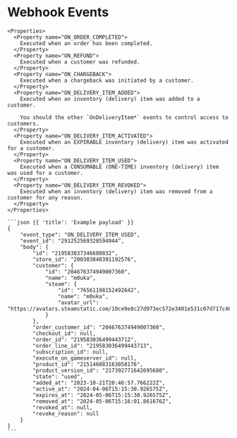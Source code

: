 # Webhook Events



<Row>
  <Col>

    <Properties>
      <Property name="ON_ORDER_COMPLETED">
        Executed when an order has been completed.
      </Property>
      <Property name="ON_REFUND">
        Executed when a customer was refunded.
      </Property>
      <Property name="ON_CHARGEBACK">
        Executed when a chargeback was initiated by a customer.
      </Property>
      <Property name="ON_DELIVERY_ITEM_ADDED">
        Executed when an inventory (delivery) item was added to a customer.

        You should the other `OnDeliveryItem*` events to control access to customers.
      </Property>
      <Property name="ON_DELIVERY_ITEM_ACTIVATED">
        Executed when an EXPIRABLE inventory (delivery) item was activated for a customer.
      </Property>
      <Property name="ON_DELIVERY_ITEM_USED">
        Executed when a CONSUMABLE (ONE-TIME) inventory (delivery) item was used for a customer.
      </Property>
      <Property name="ON_DELIVERY_ITEM_REVOKED">
        Executed when an inventory (delivery) item was removed from a customer for any reason.
      </Property>
    </Properties>

  </Col>
  <Col sticky>

    ```json {{ 'title': 'Example payload' }}
    {
        "event_type": "ON_DELIVERY_ITEM_USED",
        "event_id": "291252569328594944",
        "body": {
            "id": "219583037346680832",
            "store_id": "200303848391192576",
            "customer": {
                "id": "204676374949007360",
                "name": "m0uka",
                "steam": {
                    "id": "76561198152492642",
                    "name": "m0uka",
                    "avatar_url": "https://avatars.steamstatic.com/10ce9e8c27d973ec572e3401e531c07d717c4648_full.jpg"
                }
            },
            "order_customer_id": "204676374949007360",
            "checkout_id": null,
            "order_id": "219583036499443712",
            "order_line_id": "219583036499443713",
            "subscription_id": null,
            "execute_on_gameserver_id": null,
            "product_id": "215146083163058176",
            "product_version_id": "217392771642695680",
            "state": "used",
            "added_at": "2023-10-21T20:46:57.766222Z",
            "active_at": "2024-04-06T15:15:30.926575Z",
            "expires_at": "2024-05-06T15:15:30.926575Z",
            "removed_at": "2024-05-06T15:16:01.861676Z",
            "revoked_at": null,
            "revoke_reason": null
        }
    }
    ```

  </Col>
</Row>